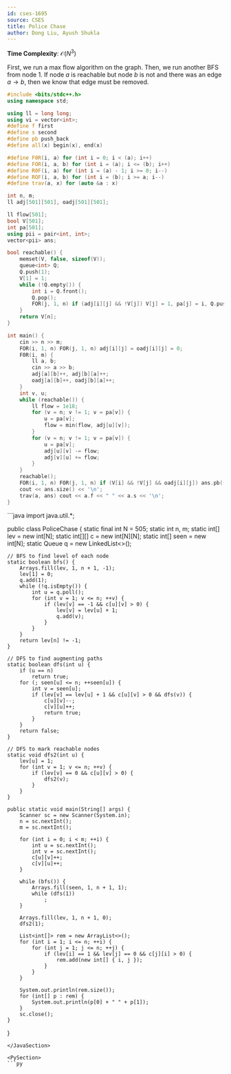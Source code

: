 ```yaml
---
id: cses-1695
source: CSES
title: Police Chase
author: Dong Liu, Ayush Shukla
---
```


**Time Complexity**: $\mathcal O(N^3)$

First, we run a max flow algorithm on the graph. Then, we run another BFS from
node $1$. If node $a$ is reachable but node $b$ is not and there was an edge
$a\rightarrow b$, then we know that edge must be removed.

<LanguageSection>

<CPPSection>

```cpp
#include <bits/stdc++.h>
using namespace std;

using ll = long long;
using vi = vector<int>;
#define f first
#define s second
#define pb push_back
#define all(x) begin(x), end(x)

#define F0R(i, a) for (int i = 0; i < (a); i++)
#define FOR(i, a, b) for (int i = (a); i <= (b); i++)
#define R0F(i, a) for (int i = (a) - 1; i >= 0; i--)
#define ROF(i, a, b) for (int i = (b); i >= a; i--)
#define trav(a, x) for (auto &a : x)

int n, m;
ll adj[501][501], oadj[501][501];

ll flow[501];
bool V[501];
int pa[501];
using pii = pair<int, int>;
vector<pii> ans;

bool reachable() {
	memset(V, false, sizeof(V));
	queue<int> Q;
	Q.push(1);
	V[1] = 1;
	while (!Q.empty()) {
		int i = Q.front();
		Q.pop();
		FOR(j, 1, n) if (adj[i][j] && !V[j]) V[j] = 1, pa[j] = i, Q.push(j);
	}
	return V[n];
}

int main() {
	cin >> n >> m;
	FOR(i, 1, n) FOR(j, 1, n) adj[i][j] = oadj[i][j] = 0;
	F0R(i, m) {
		ll a, b;
		cin >> a >> b;
		adj[a][b]++, adj[b][a]++;
		oadj[a][b]++, oadj[b][a]++;
	}
	int v, u;
	while (reachable()) {
		ll flow = 1e18;
		for (v = n; v != 1; v = pa[v]) {
			u = pa[v];
			flow = min(flow, adj[u][v]);
		}
		for (v = n; v != 1; v = pa[v]) {
			u = pa[v];
			adj[u][v] -= flow;
			adj[v][u] += flow;
		}
	}
	reachable();
	FOR(i, 1, n) FOR(j, 1, n) if (V[i] && !V[j] && oadj[i][j]) ans.pb({i, j});
	cout << ans.size() << '\n';
	trav(a, ans) cout << a.f << " " << a.s << '\n';
}
```

</CPPSection>

<JavaSection>
```java
import java.util.*;

public class PoliceChase { 
	static final int N = 505;
	static int n, m;
	static int[] lev = new int[N];
	static int[][] c = new int[N][N];
	static int[] seen = new int[N];
	static Queue<Integer> q = new LinkedList<>();

    // BFS to find level of each node
    static boolean bfs() {
    	Arrays.fill(lev, 1, n + 1, -1);
    	lev[1] = 0;
    	q.add(1);
    	while (!q.isEmpty()) {
    		int u = q.poll();
    		for (int v = 1; v <= n; ++v) {
    			if (lev[v] == -1 && c[u][v] > 0) {
    				lev[v] = lev[u] + 1;
    				q.add(v);
    			}
    		}
    	}
    	return lev[n] != -1;
    }

    // DFS to find augmenting paths
    static boolean dfs(int u) {
    	if (u == n)
    		return true;
    	for (; seen[u] <= n; ++seen[u]) {
    		int v = seen[u];
    		if (lev[v] == lev[u] + 1 && c[u][v] > 0 && dfs(v)) {
    			c[u][v]--;
    			c[v][u]++;
    			return true;
    		}
    	}
    	return false;
    }

    // DFS to mark reachable nodes
    static void dfs2(int u) {
    	lev[u] = 1;
    	for (int v = 1; v <= n; ++v) {
    		if (lev[v] == 0 && c[u][v] > 0) {
    			dfs2(v);
    		}
    	}
    }

    public static void main(String[] args) {
    	Scanner sc = new Scanner(System.in);
    	n = sc.nextInt();
    	m = sc.nextInt();

    	for (int i = 0; i < m; ++i) {
    		int u = sc.nextInt();
    		int v = sc.nextInt();
    		c[u][v]++;
    		c[v][u]++;
    	}

    	while (bfs()) {
    		Arrays.fill(seen, 1, n + 1, 1);
    		while (dfs(1))
    			;
    	}

    	Arrays.fill(lev, 1, n + 1, 0);
    	dfs2(1);

    	List<int[]> rem = new ArrayList<>();
    	for (int i = 1; i <= n; ++i) {
    		for (int j = 1; j <= n; ++j) {
    			if (lev[i] == 1 && lev[j] == 0 && c[j][i] > 0) {
    				rem.add(new int[] { i, j });
    			}
    		}
    	}

    	System.out.println(rem.size());
    	for (int[] p : rem) {
    		System.out.println(p[0] + " " + p[1]);
    	}
    	sc.close();
    }

}

````
</JavaSection>

<PySection>
```py

